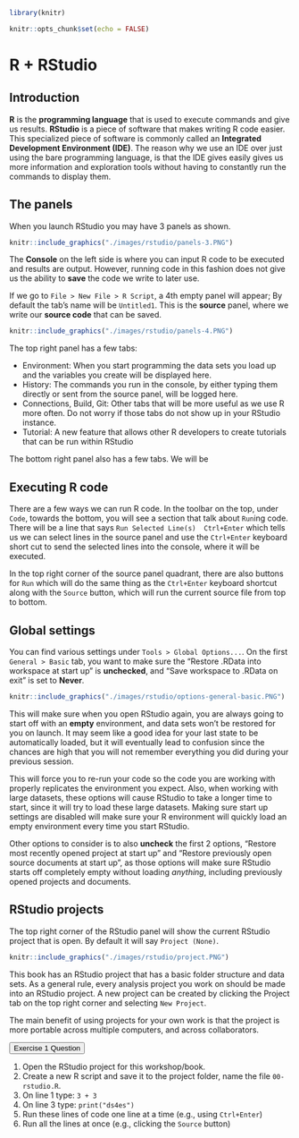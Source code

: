 ```r
library(knitr)

knitr::opts_chunk$set(echo = FALSE)
```

# R + RStudio

## Introduction {#rstudio-intro}

**R** is the **programming language** that is used to execute commands and give us results.
**RStudio** is a piece of software that makes writing R code easier.
This specialized piece of software is commonly called an **Integrated Development Environment (IDE)**.
The reason why we use an IDE over just using the bare programming language,
is that the IDE gives easily gives us more information and exploration tools without having to constantly
run the commands to display them.

## The panels

When you launch RStudio you may have 3 panels as shown.

```r
knitr::include_graphics("./images/rstudio/panels-3.PNG")
```

The **Console** on the left side is where you can input R code to be executed and results are output.
However, running code in this fashion does not give us the ability to **save**
the code we write to later use.

If we go to `File > New File > R Script`, a 4th empty panel will appear;
By default the tab's name will be `Untitled1`.
This is the **source** panel, where we write our **source code** that can be saved.

```r
knitr::include_graphics("./images/rstudio/panels-4.PNG")
```

The top right panel has a few tabs:

- Environment: When you start programming the data sets you load up and the variables you create will be displayed here.
- History: The commands you run in the console, by either typing them directly or sent from the source panel,
  will be logged here.
- Connections, Build, Git: Other tabs that will be more useful as we use R more often.
  Do not worry if those tabs do not show up in your RStudio instance.
- Tutorial: A new feature that allows other R developers to create tutorials that can be run within RStudio

The bottom right panel also has a few tabs.
We will be 

## Executing R code

There are a few ways we can run R code.
In the toolbar on the top, under `Code`, towards the bottom,
you will see a section that talk about `Run`ing code.
There will be a line that says `Run Selected Line(s)  Ctrl+Enter`
which tells us we can select lines in the source panel and use the `Ctrl+Enter` keyboard short cut
to send the selected lines into the console,
where it will be executed.

In the top right corner of the source panel quadrant,
there are also buttons for `Run` which will do the same thing as the `Ctrl+Enter` keyboard shortcut
along with the `Source` button, which will run the current source file from top to bottom.

## Global settings

You can find various settings under `Tools > Global Options...`.
On the first `General > Basic` tab, you want to make sure the "Restore .RData into workspace at start up" is **unchecked**, and "Save workspace to .RData on exit" is set to **Never**.

```r
knitr::include_graphics("./images/rstudio/options-general-basic.PNG")
```

This will make sure when you open RStudio again, you are always going to start off with an **empty** environment,
and data sets won't be restored for you on launch.
It may seem like a good idea for your last state to be automatically loaded,
but it will eventually lead to confusion since the chances are high that you will not remember everything you did during your previous session.

This will force you to re-run your code so the code you are working with properly replicates the environment you expect.
Also, when working with large datasets, these options will cause RStudio to take a longer time to start,
since it will try to load these large datasets.
Making sure start up settings are disabled will make sure your R environment will quickly load an empty environment every time you start RStudio.

Other options to consider is to also **uncheck** the first 2 options, "Restore most recently opened project at start up" and "Restore previously open source documents at start up",
as those options will make sure RStudio starts off completely empty without loading *anything*,
including previously opened projects and documents.

## RStudio projects {#rstudio-projects}

The top right corner of the RStudio panel will show the current RStudio project that is open.
By default it will say `Project (None)`.

```r
knitr::include_graphics("./images/rstudio/project.PNG")
```

This book has an RStudio project that has a basic folder structure and data sets.
As a general rule, every analysis project you work on should be made into an RStudio project.
A new project can be created by clicking the Project tab on the top right corner and selecting `New Project`.

The main benefit of using projects for your own work is that the project is more portable across multiple computers,
and across collaborators.

<button class="accordion" id="question">Exercise 1 Question</button>
:::{.panel-question}
1. Open the RStudio project for this workshop/book.
2. Create a new R script and save it to the project folder, name the file `00-rstudio.R`.
3. On line 1 type: `3 + 3` 
4. On line 3 type: `print("ds4es")`
5. Run these lines of code one line at a time (e.g., using `Ctrl+Enter`)
6. Run all the lines at once (e.g., clicking the `Source` button)
:::

<script>
var acc = document.getElementsByClassName("accordion");
var i;

for (i = 0; i < acc.length; i++) {
  acc[i].addEventListener("click", function() {
    this.classList.toggle("active");
    var panel = this.nextElementSibling;
    if (panel.style.display === "block") {
      panel.style.display = "none";
    } else {
      panel.style.display = "block";
    }
  });
}
</script>
